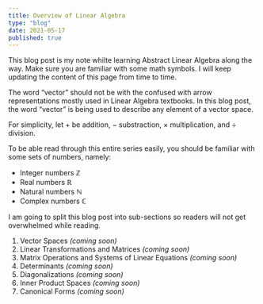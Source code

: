 ---
title: Overview of Linear Algebra
type: "blog"
date: 2021-05-17
published: true
---


This blog post is my note  whilte learning Abstract Linear Algebra along the way.
Make sure you are familiar with some math symbols. I will keep updating the content of this page from time to time.

The word “vector” should not be with the confused with arrow representations mostly used in Linear Algebra textbooks. 
In this blog post, the word “vector” is being used to describe any element of a vector space.

For simplicity, let $+$ be addition, $-$ substraction, $\times$ multiplication, and $\div$ division.

To be able read through this entire series easily, you should be familiar with some sets of numbers, namely:
* Integer numbers $\mathbb{Z}$
* Real numbers $\mathbb{R}$
* Natural numbers $\mathbb{N}$
* Complex numbers $\mathbb{C}$

I am going to split this blog post into sub-sections so readers will not get overwhelmed while reading.
1. Vector Spaces _(coming soon)_
2. Linear Transformations and Matrices _(coming soon)_
3. Matrix Operations and Systems of Linear Equations _(coming soon)_
4. Determinants _(coming soon)_
5. Diagonalizations _(coming soon)_
6. Inner Product Spaces _(coming soon)_
7. Canonical Forms _(coming soon)_

<!-- 
1. <Link to="./vector-space">Vector space</Link>
2. <Link to="./linear-transformations-and-matrices">Linear Transformations and Matrices</Link>
3. <Link to="./matrix-operations-and-systems-of-linear-equations">Matrix Operations and Systems of Linear Equations</Link>
4. <Link to="./determinants">Determinants</Link> 
5. <Link to="./diagonalizations">Diagonalizations</Link>
6. <Link to="./inner-product-spaces">Inner Product Spaces</Link>
7. <Link to="./canonical-forms">Canonical Forms</Link>
-->